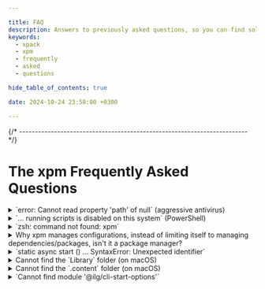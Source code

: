 ```yaml
---

title: FAQ
description: Answers to previously asked questions, so you can find solutions without having to ask again.
keywords:
  - xpack
  - xpm
  - frequently
  - asked
  - questions

hide_table_of_contents: true

date: 2024-10-24 23:58:00 +0300

---
```



{/* ------------------------------------------------------------------------ */}

# The xpm Frequently Asked Questions


<details>
<summary>`error: Cannot read property 'path' of null` (aggressive antivirus)</summary>

This problem is specific to Windows and is caused by aggressive antivirus programs.

On Windows, binary xPacks are `.zip` archives containing `.exe` files;
some aggressive antivirus programs may quarantine those files, or
even modify the content of the archives, affecting the checksum and
thus preventing the packages to be installed.

Errors may look like:

```console
Downloading https://github.com/gnu-mcu-eclipse/qemu/releases/download/v2.8.0-4-20190211/gnu-mcu-eclipse-qemu-2.8.0-4-20190211-0633-win64.zip...
{ Error: sha256-p3CgzXJt4zi5g0kxQXlOpss3Xu5Yy+Zv8HXWXkUdg6g= integrity checksum failed when using sha256: wanted sha256-p3CgzXJt4zi5g0kxQXlOpss3Xu5Yy+Zv8HXWXkUdg6g= but got sha512-k1s9UW6Zb20llIuopUwbf3D38OP1F+Nkgf3wGWwsXPwoQfhuiR89+VF3Rrf7YF20fN3tG4/3jZSC3apiHbQ6NA== sha256-ABnfxLMtY8E5KqJkrtIlPB4ML7CSFvjizCabv7i7SbU=. (9 bytes)
...
Extracting 'gnu-mcu-eclipse-qemu-2.8.0-4-20190211-0633-win64.zip'...
error: Cannot read property 'path' of null
```

The solution is to configure the antivirus program to be less aggressive,
at least for files in the
`AppData\Roaming\xPacks` and `AppData\Local\Caches\xPacks` folders.

If this is not possible, temporarily disable the antivirus program. Or switch
to a better operating system.

</details>

<details>
<summary>`... running scripts is disabled on this system` (PowerShell)</summary>

Recent Windows versions use PowerShell, which has a more restrictive
execution policy intended to prevent
the execution of malicious scripts; unfortunately this also prevents
the execution of node.js applications.

If you get a message in the console as the one below:

```txt
xpm : File C:\Users\...\AppData\Roaming\npm\xpm.ps1 cannot be loaded because running scripts is disabled on this system. For more information, see about_Execution_Policies at
https:/go.microsoft.com/fwlink/?LinkID=135170.
At line:1 char:1
+ xpm init --template @xpack/hello-world-template@latest --property lan ...
+ ~~~
    + CategoryInfo          : SecurityError: (:) [], PSSecurityException
    + FullyQualifiedErrorId : UnauthorizedAccess
The terminal process "C:\WINDOWS\System32\WindowsPowerShell\v1.0\powershell.exe -Command xpm init --template @xpack/hello-world-template@latest --property language
```

then run the following command in a PowerShell terminal:

```txt
Set-ExecutionPolicy -ExecutionPolicy Bypass -Scope CurrentUser
```

For more details please read the Microsoft
[about_Execution_Policies](https://docs.microsoft.com/en-gb/powershell/module/microsoft.powershell.core/about/about_execution_policies?view=powershell-7.1) page.

</details>

<details>
<summary>`zsh: command not found: xpm`</summary>

The location where npm installs global modules got lost; most probably
you recently switched to `zsh` and forgot to migrate the shell startup
to `.zprofile`.

Copy the `PATH` setting from your previous shell startup file to
`.zprofile`.

</details>

<details>
<summary>Why xpm manages configurations, instead of limiting itself to managing
dependencies/packages, isn't it a package manager?</summary>

No, xpm is not a _package manager_, it is a **project manager**.

In the most generic use case, configurations can have specific dependencies,
for example different configurations can use different architecture
toolchains, or, in test cases, even different versions of the same
toolchain.

Therefore, defining configurations in `package.json` is probably the
best choice, otherwise both xpm and the build tools must handle
multiple files with partly redundant content.

</details>

<details>
<summary>`static async start () ... SyntaxError: Unexpected identifier`</summary>

This problem occurs usually on GNU/Linux, and is caused by trying to use
the outdated version of Node available in the distribution, which
does not understand the `async` keyword.

Errors may look like:

```console
$ xpm -v
/home/ilg/opt/npm/lib/node_modules/xpm/node_modules/@ilg/cli-start-options/lib/cli-application.js:150
  static async start () {
               ^^^^^
SyntaxError: Unexpected identifier
    at exports.runInThisContext (vm.js:53:16)
    at Module._compile (module.js:374:25)
    at Object.Module._extensions..js (module.js:417:10)
    at Module.load (module.js:344:32)
    at Function.Module._load (module.js:301:12)
    at Module.require (module.js:354:17)
    at require (internal/module.js:12:17)
    at Object.<anonymous> (/home/ilg/opt/npm/lib/node_modules/xpm/node_modules/@ilg/cli-start-options/index.js:55:24)
    at Module._compile (module.js:410:26)
    at Object.Module._extensions..js (module.js:417:10)
```

The solution is to install the most recent LTS version of Node, as
described in the [prerequisite](/docs/install/) page.

</details>

<details>
<summary>Cannot find the `Library` folder (on macOS)</summary>

Yes, due to an unfortunate Apple decision,
this folder is hidden for regular browsing in Finder.

To make it back visible, use:

```sh
/usr/bin/chflags nohidden ~/Library
xattr -d com.apple.FinderInfo ~/Library
```

</details>

<details>
<summary>Cannot find the `.content` folder (on macOS)</summary>

Yes, due to an unfortunate Apple decision,
all folders starting with a dot are hidden for regular browsing in Finder.

Fortunately there is a workaround for this:

```console
cmd+shift+'.'
```

This keyboard shortcut works like a toggle, using it once makes files
starting with dot visible,
using it again reverts to hiding them.

</details>

<details>
<summary>`Cannot find module '@ilg/cli-start-options'`</summary>

In certain conditions, npm may fail when installing
a new xpm over a very old existing one, and xpm becomes unusable,
complaining about missing modules.

```console
% xpm --version
internal/modules/cjs/loader.js:888
  throw err;
  ^

Error: Cannot find module '@ilg/cli-start-options'
Require stack:
- /home/ilg/.nvm/versions/node/v18.18.2/lib/node_modules/xpm/lib/main.js
- /home/ilg/.nvm/versions/node/v18.18.2/lib/node_modules/xpm/bin/xpm.js
    at Function.Module._resolveFilename (internal/modules/cjs/loader.js:885:15)
```

If this happens, a new install usually fixes the problem,
if not, the safe way is to first uninstall xpm and then re-install.

</details>

<WhyXpacks />

<WhyNotNix />

<WhyNotNpm />

<WhyNotAutoconfig />
